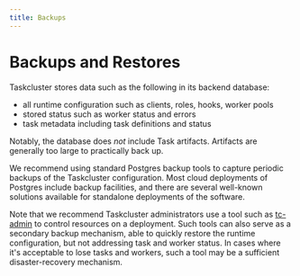 ```yaml
---
title: Backups
---
```


# Backups and Restores

Taskcluster stores data such as the following in its backend database:

 * all runtime configuration such as clients, roles, hooks, worker pools
 * stored status such as worker status and errors
 * task metadata including task definitions and status

Notably, the database does *not* include Task artifacts.
Artifacts are generally too large to practically back up.

We recommend using standard Postgres backup tools to capture periodic backups of the Taskcluster configuration.
Most cloud deployments of Postgres include backup facilities, and there are several well-known solutions available for standalone deployments of the software.

Note that we recommend Taskcluster administrators use a tool such as [tc-admin](https://github.com/taskcluster/tc-admin) to control resources on a deployment.
Such tools can also serve as a secondary backup mechanism, able to quickly restore the runtime configuration, but not addressing task and worker status.
In cases where it's acceptable to lose tasks and workers, such a tool may be a sufficient disaster-recovery mechanism.
